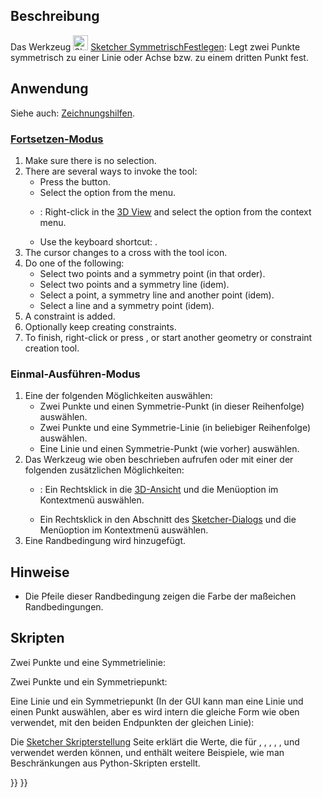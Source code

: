 <languages/>

{{Docnav/de
|[[Sketcher_ConstrainEqual/de|GleichheitFestlegen]]
|[[Sketcher_ConstrainBlock/de|Fixieren]]
|[[Sketcher_Workbench/de|Sketcher]]
|IconL=Sketcher_ConstrainEqual.svg
|IconR=Sketcher_ConstrainBlock.svg
|IconC=Workbench_Sketcher.svg
}}

{{GuiCommand/de
|Name=Sketcher ConstrainSymmetric
|Name/de=Sketcher SymmetrischFestlegen
|MenuLocation=Skizze → Sketcher-Randbedingungen → Symmetrisch festlegen
|Workbenches=[[Sketcher_Workbench/de|Sketcher]]
|Shortcut={{KEY|S}}
|SeeAlso=
}}

<span id="Description"></span>
==Beschreibung== 

Das Werkzeug [[Image:Sketcher_ConstrainSymmetric.svg|24px]] [[Sketcher_ConstrainSymmetric/de|Sketcher SymmetrischFestlegen]]: Legt zwei Punkte symmetrisch zu einer Linie oder Achse bzw. zu einem dritten Punkt fest.

<span id="Usage"></span>
==Anwendung==

Siehe auch: [[Sketcher_Workbench/de#Zeichnungshilfen|Zeichnungshilfen]].

<span id="Continue_mode"></span>
===[[Sketcher_Workbench/de#Fortsetzen-Modi|Fortsetzen-Modus]]===

# Make sure there is no selection.
# There are several ways to invoke the tool:
#* Press the {{Button|[[Image:Sketcher_ConstrainSymmetric.svg|16px]] [[Sketcher_ConstrainSymmetric|Symmetric Constraint]]}} button.
#* Select the {{MenuCommand|Sketch → Constraints → [[Image:Sketcher_ConstrainSymmetric.svg|16px]] Symmetric Constraint}} option from the menu.
#* {{Version|1.0}}: Right-click in the [[3D_View|3D View]] and select the {{MenuCommand|Constrain → [[Image:Sketcher_ConstrainSymmetric.svg|16px]] Symmetric Constraint}} option from the context menu.
#* Use the keyboard shortcut: {{KEY|S}}.
# The cursor changes to a cross with the tool icon.
# Do one of the following:
#* Select two points and a symmetry point (in that order).
#* Select two points and a symmetry line (idem).
#* Select a point, a symmetry line and another point (idem).
#* Select a line and a symmetry point (idem).
# A constraint is added.
# Optionally keep creating constraints.
# To finish, right-click or press {{KEY|Esc}}, or start another geometry or constraint creation tool.

<span id="Run-once_mode"></span>
===Einmal-Ausführen-Modus===

# Eine der folgenden Möglichkeiten auswählen:
#* Zwei Punkte und einen Symmetrie-Punkt (in dieser Reihenfolge) auswählen.
#* Zwei Punkte und eine Symmetrie-Linie (in beliebiger Reihenfolge) auswählen.
#* Eine Linie und einen Symmetrie-Punkt (wie vorher) auswählen.
# Das Werkzeug wie oben beschrieben aufrufen oder mit einer der folgenden zusätzlichen Möglichkeiten:
#* {{Version/de|1.0}}: Ein Rechtsklick in die [[3D_View/de|3D-Ansicht]] und die Menüoption {{MenuCommand|[[Image:Sketcher_ConstrainSymmetric.svg|16px]] Symmetrisch festlegen}} im Kontextmenü auswählen.
#* Ein Rechtsklick in den Abschnitt {{MenuCommand|Elemente}} des [[Sketcher_Dialog/de|Sketcher-Dialogs]] und die Menüoption {{MenuCommand|[[Image:Sketcher_ConstrainSymmetric.svg|16px]] Symmetrisch festlegen}} im Kontextmenü auswählen.
# Eine Randbedingung wird hinzugefügt.

<span id="Notes"></span>
==Hinweise==

* Die Pfeile dieser Randbedingung zeigen die Farbe der maßeichen Randbedingungen.

<span id="Scripting"></span>
== Skripten ==

Zwei Punkte und eine Symmetrielinie:

{{Code|code=Sketch.addConstraint(Sketcher.Constraint('Symmetric', Line1, PointOfLine1, Line2, PointOfLine2, SymmetryLine))}}

Zwei Punkte und ein Symmetriepunkt:

{{Code|code=Sketch.addConstraint(Sketcher.Constraint('Symmetric', Line1, PointOfLine1, Line2, PointOfLine2, LineS, PointOfLineS))}}

Eine Linie und ein Symmetriepunkt (In der GUI kann man eine Linie und einen Punkt auswählen, aber es wird intern die gleiche Form wie oben verwendet, mit den beiden Endpunkten der gleichen Linie):

{{Code|code=Sketch.addConstraint(Sketcher.Constraint('Symmetric', Line, 1, Line, 2, LineS, PointOfLineS))}}

Die [[Sketcher_scripting/de|Sketcher Skripterstellung]] Seite erklärt die Werte, die für {{incode|Linie1}}, {{incode|Linie2}}, {{incode|LinieS}}, {{incode|Linie}}, {{incode|PunktVonLinie1}}, {{incode|PunktVonLinie2}} und {{incode|PunktVonLinieS}} verwendet werden können, und enthält weitere Beispiele, wie man Beschränkungen aus Python-Skripten erstellt.


{{Docnav/de
|[[Sketcher_ConstrainEqual/de|GleichheitFestlegen]]
|[[Sketcher_ConstrainBlock/de|Fixieren]]
|[[Sketcher_Workbench/de|Sketcher]]
|IconL=Sketcher_ConstrainEqual.svg
|IconR=Sketcher_ConstrainBlock.svg
|IconC=Workbench_Sketcher.svg
}}

{{Sketcher_Tools_navi{{#translation:}}}}
{{Userdocnavi{{#translation:}}}}